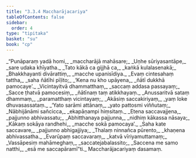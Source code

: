 ```yaml
---
title: "3.3.4 Maccharājacariya"
tableOfContents: false
sidebar:
  order: 4
type: "tipitaka"
basket: "su"
book: "cp"
---
```



<DynamicBreadcrumb />

<Division number="83" book="cp">

<Paragraph number="360" type="verses" book="cp">
_“Punāparaṃ yadā homi,_  
_maccharājā mahāsare;_  
_Uṇhe sūriyasantāpe,_  
_sare udaka khīyatha._  

</Paragraph>

</Division>
<Division number="84" book="cp">

<Paragraph number="361" type="verses" book="cp">
_Tato kākā ca gijjhā ca,_  
_kaṅkā kulalasenakā;_  
_Bhakkhayanti divārattiṃ,_  
_macche upanisīdiya._  

</Paragraph>

</Division>
<Division number="85" book="cp">

<Paragraph number="362" type="verses" book="cp">
_Evaṃ cintesahaṃ tattha,_  
_saha ñātīhi pīḷito;_  
_‘Kena nu kho upāyena,_  
_ñātī dukkhā pamocaye’._  

</Paragraph>

</Division>
<Division number="86" book="cp">

<Paragraph number="363" type="verses" book="cp">
_Vicintayitvā dhammatthaṃ,_  
_saccaṃ addasa passayaṃ;_  
_Sacce ṭhatvā pamocesiṃ,_  
_ñātīnaṃ taṃ atikkhayaṃ._  

</Paragraph>

</Division>
<Division number="87" book="cp">

<Paragraph number="364" type="verses" book="cp">
_Anussaritvā sataṃ dhammaṃ,_  
_paramatthaṃ vicintayaṃ;_  
_Akāsiṃ saccakiriyaṃ,_  
_yaṃ loke dhuvasassataṃ._  

</Paragraph>

</Division>
<Division number="88" book="cp">

<Paragraph number="365" type="verses" book="cp">
_‘Yato sarāmi attānaṃ,_  
_yato pattosmi viññutaṃ;_  
_Nābhijānāmi sañcicca,_  
_ekapāṇampi hiṃsitaṃ._  

</Paragraph>

</Division>
<Division number="89" book="cp">

<Paragraph number="366" type="verses" book="cp">
_Etena saccavajjena,_  
_pajjunno abhivassatu;_  
_Abhitthanaya pajjunna,_  
_nidhiṃ kākassa nāsaya;_  
_Kākaṃ sokāya randhehi,_  
_macche sokā pamocaya’._  

</Paragraph>

</Division>
<Division number="90" book="cp">

<Paragraph number="367" type="verses" book="cp">
_Saha kate saccavare,_  
_pajjunno abhigajjiya;_  
_Thalaṃ ninnañca pūrento,_  
_khaṇena abhivassatha._  

</Paragraph>

</Division>
<Division number="91" book="cp">

<Paragraph number="368" type="verses" book="cp">
_Evarūpaṃ saccavaraṃ,_  
_katvā vīriyamuttamaṃ;_  
_Vassāpesiṃ mahāmeghaṃ,_  
_saccatejabalassito;_  
_Saccena me samo natthi,_  
_esā me saccapāramī”ti._  


</Paragraph>
</Division>

<Paragraph number="369" type="center" book="cp">
Maccharājacariyaṃ dasamaṃ.
</Paragraph>